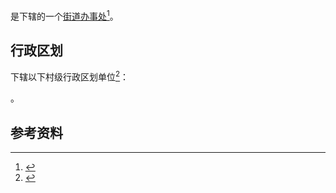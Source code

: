 {{中国乡级行政区|51/01/12/007/000}}

'''{{PAGENAMEBASE}}'''是{{PRC admin/fullname|51/01/12/007/000|3}}下辖的一个[[街道办事处|街道办事处]]<ref>{{PRC admin/ref sgc|{{PRC admin/parent|51/01/12/007/000}}}}</ref>。

== 行政区划 ==
{{PAGENAMEBASE}}下辖以下村级行政区划单位<ref>{{PRC admin/ref sgc|51/01/12/007/000}}</ref>：

{{PRC admin/children|51/01/12/007/000}}。

== 参考资料 ==
{{reflist}}

{{四川行政区划小作品}}
{{PRC admin/navcat|51/01/12/007/000}}
